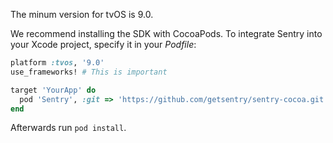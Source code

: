The minum version for tvOS is 9.0.

We recommend installing the SDK with CocoaPods. To integrate Sentry into your Xcode project, specify it in your _Podfile_:

```ruby {filename:Podfile}
platform :tvos, '9.0'
use_frameworks! # This is important

target 'YourApp' do
  pod 'Sentry', :git => 'https://github.com/getsentry/sentry-cocoa.git', :tag => '{{ packages.version('sentry.cocoa') }}'
end
```

Afterwards run `pod install`.
